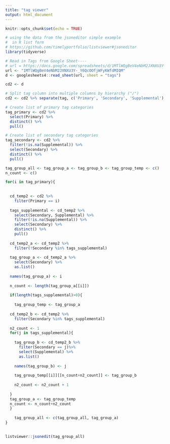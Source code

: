 ```yaml
---
title: "tag viewer"
output: html_document
---
```


```r
knitr::opts_chunk$set(echo = TRUE)
```


```r
# using the data from the jsoneditor simple example
#  in R list form
# https://github.com/timelyportfolio/listviewer#jsoneditor
library(tidyverse)

# Read in Tags from Google Sheet----
# url = https://docs.google.com/spreadsheets/d/1MTlWQgBeV4eNbM2JXNXU3Y-_Y6QcOOfjWFyKWfdMIQM/edit#gid=1679546569
url <- "1MTlWQgBeV4eNbM2JXNXU3Y-_Y6QcOOfjWFyKWfdMIQM"
d <- googlesheets4::read_sheet(url, sheet = "tags")

cd2 <- d

# Split tag column into multiple columns by hierarchy ("/")
cd2 <- cd2 %>% separate(tag, c('Primary', 'Secondary', 'Supplemental'), sep = "/", extra = "merge")

# Create list of primary tag categories
tag_primary <- cd2 %>%
  select(Primary) %>%
  distinct() %>%
  pull()

# Create list of secondary tag categories
tag_secondary <- cd2 %>%
  filter(!is.na(Supplemental)) %>%
  select(Secondary) %>%
  distinct() %>%
  pull()

tag_group_all <- tag_group_a <- tag_group_b <- tag_group_temp <- c()
n_count <- c()

for(i in tag_primary){
  
  
  cd_temp2 <- cd2 %>% 
    filter(Primary == i)
  
  tags_supplemental <- cd_temp2 %>%
    select(Secondary, Supplemental) %>%
    filter(!is.na(Supplemental)) %>%
    select(Secondary) %>%
    distinct() %>%
    pull()
  
  cd_temp2_a <- cd_temp2 %>%
    filter(!Secondary %in% tags_supplemental)
  
  tag_group_a <- cd_temp2_a %>% 
    select(Secondary) %>%
    as.list()
  
  names(tag_group_a) <- i
  
  n_count <- length(tag_group_a[[i]])
  
  if(length(tags_supplemental)>0){
    
    tag_group_temp <- tag_group_a
    
  cd_temp2_b <- cd_temp2 %>%
    filter(Secondary %in% tags_supplemental)
  
  n2_count <- 1
  for(j in tags_supplemental){
    
    tag_group_b <- cd_temp2_b %>% 
      filter(Secondary == j)%>%
      select(Supplemental) %>%
      as.list()
    
    names(tag_group_b) <- j
    
    tag_group_temp[[i]][[n_count+n2_count]] <- tag_group_b
    
    n2_count <- n2_count + 1
    
  }
  tag_group_a <- tag_group_temp
  n_count <- n_count+n2_count
  }
  
    tag_group_all <- c(tag_group_all, tag_group_a)
}
    

```

```r
listviewer::jsonedit(tag_group_all)
```
